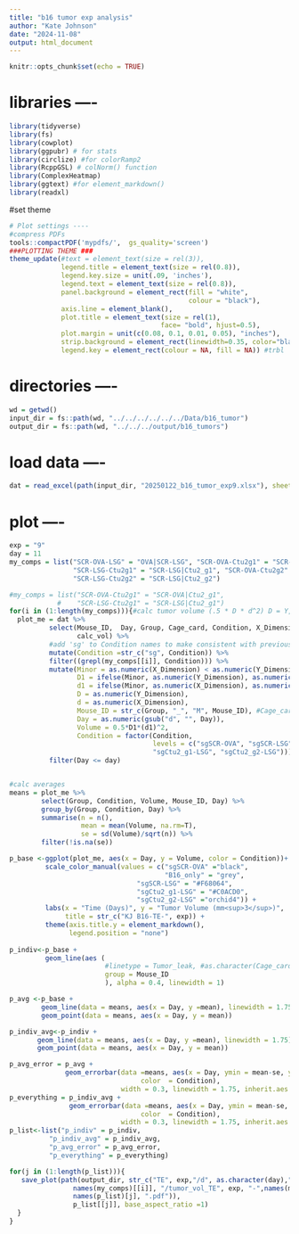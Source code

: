 ```yaml
---
title: "b16 tumor exp analysis"
author: "Kate Johnson"
date: "2024-11-08"
output: html_document
---
```


```r
knitr::opts_chunk$set(echo = TRUE)
```
# libraries ----
```r
library(tidyverse)
library(fs)
library(cowplot)
library(ggpubr) # for stats
library(circlize) #for colorRamp2
library(RcppGSL) # colNorm() function
library(ComplexHeatmap)
library(ggtext) #for element_markdown()
library(readxl)

```
#set theme
```r
# Plot settings ----
#compress PDFs
tools::compactPDF('mypdfs/',  gs_quality='screen')
###PLOTTING THEME ###
theme_update(#text = element_text(size = rel(3)),
             legend.title = element_text(size = rel(0.8)),
             legend.key.size = unit(.09, 'inches'),
             legend.text = element_text(size = rel(0.8)),
             panel.background = element_rect(fill = "white",
                                             colour = "black"),
             axis.line = element_blank(),
             plot.title = element_text(size = rel(1), 
                                      face= "bold", hjust=0.5),
             plot.margin = unit(c(0.08, 0.1, 0.01, 0.05), "inches"),
             strip.background = element_rect(linewidth=0.35, color="black"),
             legend.key = element_rect(colour = NA, fill = NA)) #trbl
```

# directories ----
```r
wd = getwd()
input_dir = fs::path(wd, "../../../../../../Data/b16_tumor")
output_dir = fs::path(wd, "../../../output/b16_tumors")
```


# load data ----
```r
dat = read_excel(path(input_dir, "20250122_b16_tumor_exp9.xlsx"), sheet = "measurement_log") 

```

# plot ----
```r
exp = "9"
day = 11
my_comps = list("SCR-OVA-LSG" = "OVA|SCR-LSG", "SCR-OVA-Ctu2g1" = "SCR-OVA|Ctu2_g1",
                "SCR-LSG-Ctu2g1" = "SCR-LSG|Ctu2_g1", "SCR-OVA-Ctu2g2" = "OVA|Ctu2_g2",
                "SCR-LSG-Ctu2g2" = "SCR-LSG|Ctu2_g2")

#my_comps = list("SCR-OVA-Ctu2g1" = "SCR-OVA|Ctu2_g1",
            #    "SCR-LSG-Ctu2g1" = "SCR-LSG|Ctu2_g1")
for(i in (1:length(my_comps))){#calc tumor volume (.5 * D * d^2) D = Y, d = X
  plot_me = dat %>% 
          select(Mouse_ID,  Day, Group, Cage_card, Condition, X_Dimension, Y_Dimension,
                 calc_vol) %>%
          #add 'sg' to Condition names to make consistent with previous exps
          mutate(Condition =str_c("sg", Condition)) %>%
          filter((grepl(my_comps[[i]], Condition))) %>%
          mutate(Minor = as.numeric(X_Dimension) < as.numeric(Y_Dimension),
                 D1 = ifelse(Minor, as.numeric(Y_Dimension), as.numeric(X_Dimension)),
                 d1 = ifelse(Minor, as.numeric(X_Dimension), as.numeric(Y_Dimension)),
                 D = as.numeric(Y_Dimension),
                 d = as.numeric(X_Dimension),
                 Mouse_ID = str_c(Group, "_", "M", Mouse_ID), #Cage_card,
                 Day = as.numeric(gsub("d", "", Day)),
                 Volume = 0.5*D1*(d1)^2,
                 Condition = factor(Condition, 
                                    levels = c("sgSCR-OVA", "sgSCR-LSG",
                                    "sgCtu2_g1-LSG", "sgCtu2_g2-LSG"))) %>%
          filter(Day <= day) 


#calc averages
means = plot_me %>%
        select(Group, Condition, Volume, Mouse_ID, Day) %>%
        group_by(Group, Condition, Day) %>%
        summarise(n = n(),
                  mean = mean(Volume, na.rm=T),
                  se = sd(Volume)/sqrt(n)) %>%
        filter(!is.na(se))

p_base <-ggplot(plot_me, aes(x = Day, y = Volume, color = Condition))+
         scale_color_manual(values = c("sgSCR-OVA" ="black",
                                       "B16_only" = "grey",
                                "sgSCR-LSG" = "#F68064",
                                "sgCtu2_g1-LSG" = "#C0ACD0",
                                "sgCtu2_g2-LSG" ="orchid4")) +
         labs(x = "Time (Days)", y = "Tumor Volume (mm<sup>3</sup>)", 
              title = str_c("KJ B16-TE-", exp)) +
         theme(axis.title.y = element_markdown(),
               legend.position = "none")
   
p_indiv<-p_base +
         geom_line(aes (
                        #linetype = Tumor_leak, #as.character(Cage_card)
                        group = Mouse_ID
                        ), alpha = 0.4, linewidth = 1) 

p_avg <-p_base +
        geom_line(data = means, aes(x = Day, y =mean), linewidth = 1.75) +
        geom_point(data = means, aes(x = Day, y = mean))

p_indiv_avg<-p_indiv +
       geom_line(data = means, aes(x = Day, y =mean), linewidth = 1.75) +
       geom_point(data = means, aes(x = Day, y = mean)) 

p_avg_error = p_avg +
              geom_errorbar(data =means, aes(x = Day, ymin = mean-se, ymax = mean+se,
                                 color  = Condition), 
                            width = 0.3, linewidth = 1.75, inherit.aes = F) 
p_everything = p_indiv_avg +
               geom_errorbar(data =means, aes(x = Day, ymin = mean-se, ymax = mean+se,
                                 color  = Condition), 
                            width = 0.3, linewidth = 1.75, inherit.aes = F)
p_list<-list("p_indiv" = p_indiv,
          "p_indiv_avg" = p_indiv_avg,
          "p_avg_error" = p_avg_error,
          "p_everything" = p_everything)

for(j in (1:length(p_list))){
   save_plot(path(output_dir, str_c("TE", exp,"/d", as.character(day),"/d", as.character(day),"_all_cages/",
                names(my_comps)[[i]], "/tumor_vol_TE", exp, "-",names(my_comps)[[i]],
                names(p_list)[j], ".pdf")),
                p_list[[j]], base_aspect_ratio =1)
  }
}

```

